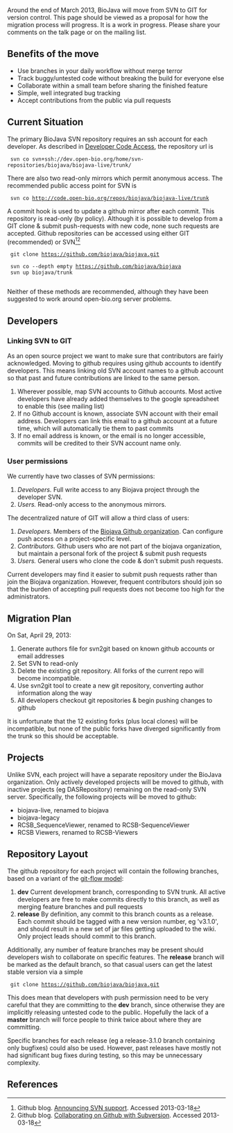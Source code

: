 Around the end of March 2013, BioJava will move from SVN to GIT for version control. This page should be viewed as a proposal for how the migration process will progress. It is a work in progress. Please share your comments on the talk page or on the mailing list.

== Benefits of the move ==

* Use branches in your daily workflow without merge terror
* Track buggy/untested code without breaking the build for everyone else
* Collaborate within a small team before sharing the finished feature
* Simple, well integrated bug tracking
* Accept contributions from the public via pull requests

== Current Situation ==

The primary BioJava SVN repository requires an ssh account for each developer. As described in [http://biojava.org/w/index.php?title=Developer_Code_Access&oldid=5082 Developer Code Access], the repository url is 

  svn co svn+ssh://dev.open-bio.org/home/svn-repositories/biojava/biojava-live/trunk/

There are also two read-only mirrors which permit anonymous access. The recommended public access point for SVN is

  svn co http://code.open-bio.org/repos/biojava/biojava-live/trunk

A commit hook is used to update a github mirror after each commit. This repository is read-only (by policy). Although it is possible to develop from a GIT clone & submit push-requests with new code, none such requests are accepted. Github repositories can be accessed using either GIT (recommended) or SVN<ref>Github blog. [https://github.com/blog/626-announcing-svn-support Announcing SVN support]. Accessed 2013-03-18</ref><ref>Github blog. [https://github.com/blog/1178-collaborating-on-github-with-subversion Collaborating on Github with Subversion]. Accessed 2013-03-18</ref>

  git clone https://github.com/biojava/biojava.git

  svn co --depth empty https://github.com/biojava/biojava
  svn up biojava/trunk
  
Neither of these methods are recommended, although they have been suggested to work around open-bio.org server problems.

== Developers ==

=== Linking SVN to GIT ===
As an open source project we want to make sure that contributors are fairly acknowledged. Moving to github requires using github accounts to identify developers. This means linking old SVN account names to a github account so that past and future contributions are linked to the same person.

# Wherever possible, map SVN accounts to Github accounts. Most active developers have already added themselves to the google spreadsheet to enable this (see mailing list)
# If no Github account is known, associate SVN account with their email address. Developers can link this email to a github account at a future time, which will automatically tie them to past commits
# If no email address is known, or the email is no longer accessible, commits will be credited to their SVN account name only.

=== User permissions ===
We currently have two classes of SVN permissions:

# ''Developers.'' Full write access to any Biojava project through the developer SVN.
# ''Users.'' Read-only access to the anonymous mirrors.

The decentralized nature of GIT will allow a third class of users:

# ''Developers.'' Members of the [https://github.com/biojava?tab=members Biojava Github organization]. Can configure push access on a project-specific level.
# ''Contributors.'' Github users who are not part of the biojava organization, but maintain a personal fork of the project & submit push requests
# ''Users.'' General users who clone the code & don't submit push requests.

Current developers may find it easier to submit push requests rather than join the Biojava organization. However, frequent contributors should join so that the burden of accepting pull requests does not become too high for the administrators.

== Migration Plan ==

On Sat, April 29, 2013:

# Generate authors file for svn2git based on known github accounts or email addresses
# Set SVN to read-only
# Delete the existing git repository. All forks of the current repo will become incompatible.
# Use svn2git tool to create a new git repository, converting author information along the way
# All developers checkout git repositories & begin pushing changes to github

It is unfortunate that the 12 existing forks (plus local clones) will be incompatible, but none of the public forks have diverged significantly from the trunk so this should be acceptable.

== Projects ==
Unlike SVN, each project will have a separate repository under the BioJava organization. Only actively developed projects will be moved to github, with inactive projects (eg DASRepository) remaining on the read-only SVN server. Specifically, the following projects will be moved to github:
* biojava-live, renamed to biojava
* biojava-legacy
* RCSB_SequenceViewer, renamed to RCSB-SequenceViewer
* RCSB Viewers, renamed to RCSB-Viewers

== Repository Layout ==

The github repository for each project will contain the following branches, based on a variant of the [http://nvie.com/posts/a-successful-git-branching-model/ git-flow model]:

# '''dev''' Current development branch, corresponding to SVN trunk. All active developers are free to make commits directly to this branch, as well as merging feature branches and pull requests
# '''release''' By definition, any commit to this branch counts as a release. Each commit should be tagged with a new version number, eg 'v3.1.0', and should result in a new set of jar files getting uploaded to the wiki. Only project leads should commit to this branch.

Additionally, any number of feature branches may be present should developers wish to collaborate on specific features. The '''release''' branch will be marked as the default branch, so that casual users can get the latest stable version via a simple

  git clone https://github.com/biojava/biojava.git

This does mean that developers with push permission need to be very careful that they are committing to the '''dev''' branch, since otherwise they are implicitly releasing untested code to the public. Hopefully the lack of a '''master''' branch will force people to think twice about where they are committing.

Specific branches for each release (eg a release-3.1.0 branch containing only bugfixes) could also be used. However, past releases have mostly not had significant bug fixes during testing, so this may be unnecessary complexity.


== References ==
<references/>
